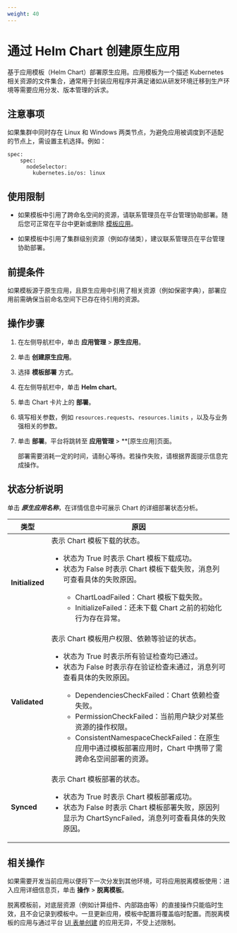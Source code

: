 ```yaml
---
weight: 40
---
```


# 通过 Helm Chart 创建原生应用


基于应用模板（Helm Chart）部署原生应用。应用模板为一个描述 Kubernetes 相关资源的文件集合，通常用于封装应用程序并满足诸如从研发环境迁移到生产环境等需要应用分发、版本管理的诉求。

## 注意事项

如果集群中同时存在 Linux 和 Windows 两类节点，为避免应用被调度到不适配的节点上，需设置主机选择。例如：

```
spec:
    spec:
      nodeSelector:
        kubernetes.io/os: linux
```

## 使用限制

* 如果模板中引用了跨命名空间的资源，请联系管理员在平台管理协助部署。随后您可正常在平台中更新或删除 [模板应用](../90_application_operation/chart_upgrade.mdx)。

* 如果模板中引用了集群级别资源（例如存储类），建议联系管理员在平台管理协助部署。

## 前提条件

如果模板源于原生应用，且原生应用中引用了相关资源（例如保密字典），部署应用前需确保当前命名空间下已存在待引用的资源。



## 操作步骤


1. 在左侧导航栏中，单击 **应用管理** > **原生应用**。

3. 单击 **创建原生应用**。

2. 选择 **模板部署** 方式。

1. 在左侧导航栏中，单击 **Helm chart**。


2. 单击 Chart 卡片上的 **部署**。

4. 填写相关参数，例如 `resources.requests`、`resources.limits` ，以及与业务强相关的参数。


6. 单击 **部署**。平台将跳转至 **应用管理** > **[原生应用]页面。

    部署需要消耗一定的时间，请耐心等待。若操作失败，请根据界面提示信息完成操作。
    
## 状态分析说明

单击 ***原生应用名称***，在详情信息中可展示 Chart 的详细部署状态分析。

|类型| 原因                                                         |
| --------------------- | ------------------------------------------------------------ |
|**Initialized**| 表示 Chart 模板下载的状态。<ul><li>状态为 True 时表示 Chart 模板下载成功。</li><li>状态为 False 时表示 Chart 模板下载失败，消息列可查看具体的失败原因。</li><ul><li>ChartLoadFailed：Chart 模板下载失败。</li><li>InitializeFailed：还未下载 Chart 之前的初始化行为存在异常。 </li></ul></ul> |
|**Validated**| 表示 Chart 模板用户权限、依赖等验证的状态。<ul><li>状态为 True 时表示所有验证检查均已通过。</li><li>状态为 False 时表示存在验证检查未通过，消息列可查看具体的失败原因。</li><ul><li>DependenciesCheckFailed：Chart 依赖检查失败。</li><li>PermissionCheckFailed：当前用户缺少对某些资源的操作权限。</li><li>ConsistentNamespaceCheckFailed：在原生应用中通过模板部署应用时，Chart 中携带了需跨命名空间部署的资源。</li></ul></ul> |
|**Synced**| 表示 Chart 模板部署的状态。<ul><li>状态为 True 时表示 Chart 模板部署成功。</li><li>状态为 False 时表示 Chart 模板部署失败，原因列显示为 ChartSyncFailed，消息列可查看具体的失败原因。 </li></ul>  |
    
## 相关操作

如果需要开发当前应用以便将下一次分发到其他环境，可将应用脱离模板使用：进入应用详细信息页，单击 **操作** > **脱离模板**。

脱离模板前，对底层资源（例如计算组件、内部路由等）的直接操作只能临时生效，且不会记录到模板中。一旦更新应用，模板中配置将覆盖临时配置。而脱离模板的应用与通过平台 [UI 表单创建](./image_app.mdx) 的应用无异，不受上述限制。

